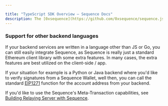 ```yaml
---

title: "TypeScript SDK Overview — Sequence Docs"
description: The [0xsequence](https://github.com/0xsequence/sequence.js) package is versatile, working seamlessly on both browser/client and nodejs backends in Javascript or Typescript. For Go backends, the go-sequence SDK offers similar functionality, with all of Sequence's infrastructure built using go-sequence.
---
```


### Support for other backend languages

If your backend services are written in a language other than JS or Go, you can still easily integrate Sequence,
as Sequence is really just a standard Ethereum client library with some extra features. In many cases, the extra
features are best utilized on the client-side / app.

If your situation for example is a Python or Java backend where you'd like to verify signatures from a Sequence Wallet,
well then, you can call the standard [EIP1271](https://eips.ethereum.org/EIPS/eip-1271) function for the account address
from your backend.

If you'd like to use the Sequence's Meta-Transaction capabilities, see [Building Relaying Server with Sequence](/guides/building-relaying-server).